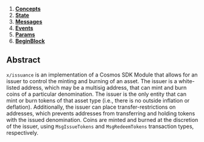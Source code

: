 


1. **[Concepts](01_concepts.md)**
2. **[State](02_state.md)**
3. **[Messages](03_messages.md)**
4. **[Events](04_events.md)**
5. **[Params](05_params.md)**
6. **[BeginBlock](06_begin_block.md)**

## Abstract

`x/issuance` is an implementation of a Cosmos SDK Module that allows for an issuer to control the minting and burning of an asset. The issuer is a white-listed address, which may be a multisig address, that can mint and burn coins of a particular denomination. The issuer is the only entity that can mint or burn tokens of that asset type (i.e., there is no outside inflation or deflation). Additionally, the issuer can place transfer-restrictions on addresses, which prevents addresses from transferring and holding tokens with the issued denomination. Coins are minted and burned at the discretion of the issuer, using `MsgIssueTokens` and `MsgRedeemTokens` transaction types, respectively.

